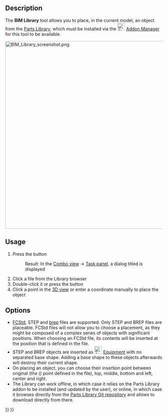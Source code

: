 <languages/>

{{Docnav
|[[BIM_Box|Box]]
|[[Arch_Component|Component]]
|[[BIM_Workbench|BIM]]
|IconL=BIM_Box.svg
|IconR=Arch_Component.svg
|IconC=Workbench_BIM.svg
}}

{{GuiCommand
|Name=BIM Library
|MenuLocation=3D/BIM → Generic 3D tools → Objects library
|Workbenches=[[BIM_Workbench|BIM]]
}}

==Description==

The '''BIM Library''' tool allows you to place, in the current model, an object from the [[Parts_Library_Workbench|Parts Library]], which must be installed via the [[Image:Std_AddonMgr.svg|24px|link=Std_AddonMgr]] [[Std_AddonMgr|Addon Manager]] for this tool to be available.


[[Image:BIM Library screenshot.png|600px]]
{{Caption|The '''Library browser''' dialog in the [[Task_panel|Task panel]] on the left}}

==Usage==

# Press the {{Button|[[Image:BIM_Library.svg|16px]] [[BIM_Library|Objects library]]}} button
#: Result: In the [[Combo_view|Combo view]] → [[Task_panel|Task panel]], a dialog titled {{MenuCommand|Library browser}} is displayed
# Click a file from the Library browser
# Double-click it or press the {{Button|Insert}} button
# Click a point in the [[3D_view|3D view]] or enter a coordinate manually to place the object

==Options==

* [[File_Format_FCStd|FCStd]], STEP and [[File_Format_FCStd#*.brep|brep]] files are supported. Only STEP and BREP files are placeable. FCStd files will not allow you to choose a placement, as they might be composed of a complex series of objects with significant positions. When choosing an FCStd file, its contents will be inserted at the position that is defined in the file.
* STEP and BREP objects are inserted as [[Image:Arch_Equipment.svg|24px]] [[Arch_Equipment|Equipment]] with no separated base shape. Adding a base shape to these objects afterwards will destroy their current shape.
* On placing an object, you can choose their insertion point between original (the ({{incode|0,0,0}}) point defined in the file), top, middle, bottom and left, center and right.
* The Library can work offline, in which case it relies on the Parts Library addon to be installed (and updated by the user), or online, in which case it browses directly from the [https://github.com/FreeCAD/FreeCAD-library Parts Library Git repository] and allows to download directly from there.


{{Docnav
|[[BIM_Box|Box]]
|[[Arch_Component|Component]]
|[[BIM_Workbench|BIM]]
|IconL=BIM_Box.svg
|IconR=Arch_Component.svg
|IconC=Workbench_BIM.svg
}}

{{BIM_Tools_navi{{#translation:}}}}
{{Userdocnavi{{#translation:}}}}
